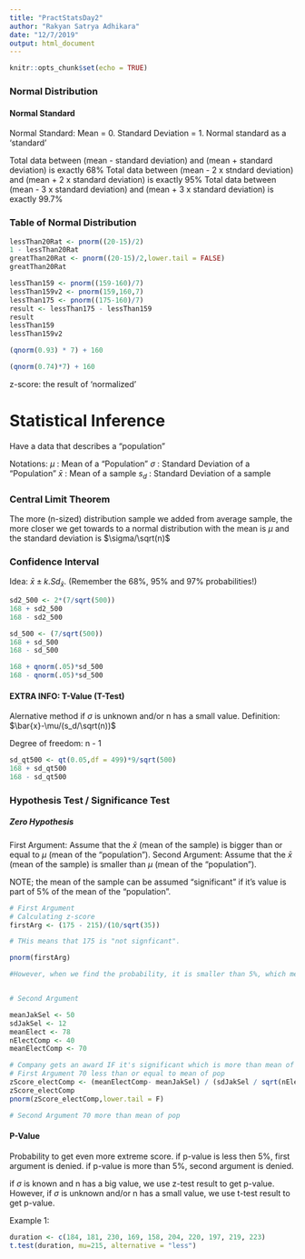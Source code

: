 ---
title: "PractStatsDay2"
author: "Rakyan Satrya Adhikara"
date: "12/7/2019"
output: html_document
---

```{r setup, include=FALSE}
knitr::opts_chunk$set(echo = TRUE)
```

### Normal Distribution
#### Normal Standard
Normal Standard: Mean = 0. Standard Deviation = 1.
Normal standard as a 'standard'

Total data between (mean - standard deviation) and (mean + standard deviation) is exactly 68%
Total data between (mean - 2 x stndard deviation) and (mean + 2 x standard deviation) is exactly 95%
Total data between (mean - 3 x standard deviation) and (mean + 3 x standard deviation) is exactly 99.7%

### Table of Normal Distribution

```{r}
lessThan20Rat <- pnorm((20-15)/2)
1 - lessThan20Rat
greatThan20Rat <- pnorm((20-15)/2,lower.tail = FALSE)
greatThan20Rat
```

```{r}
lessThan159 <- pnorm((159-160)/7)
lessThan159v2 <- pnorm(159,160,7)
lessThan175 <- pnorm((175-160)/7)
result <- lessThan175 - lessThan159
result
lessThan159
lessThan159v2
```

```{r}
(qnorm(0.93) * 7) + 160
```

```{r}
(qnorm(0.74)*7) + 160
```

z-score: the result of 'normalized'


# Statistical Inference
Have a data that describes a "population"

Notations:
$\mu$ : Mean of a "Population"
$\sigma$ : Standard Deviation of a "Population"
$\bar{x}$ : Mean of a sample
$s_d$ : Standard Deviation of a sample

### Central Limit Theorem
The more (n-sized) distribution sample we added from average sample, the more closer we get towards to a normal distribution with the mean is $\mu$ and the standard deviation is $\sigma/\sqrt(n)$ 

### Confidence Interval
Idea: $\bar{x}\pm k.Sd_{\bar{x}}$. (Remember the 68%, 95% and 97% probabilities!)

```{r}
sd2_500 <- 2*(7/sqrt(500))
168 + sd2_500
168 - sd2_500

sd_500 <- (7/sqrt(500))
168 + sd_500
168 - sd_500

168 + qnorm(.05)*sd_500
168 - qnorm(.05)*sd_500
```

#### EXTRA INFO: T-Value (T-Test)
Alernative method if $\sigma$ is unknown and/or n has a small value.
Definition: $\bar{x}-\mu/(s_d/\sqrt(n))$

Degree of freedom: n - 1

```{r}
sd_qt500 <- qt(0.05,df = 499)*9/sqrt(500)
168 + sd_qt500
168 - sd_qt500
```

### Hypothesis Test / Significance Test


##### Zero Hypothesis
First Argument: Assume that the $\bar{x}$ (mean of the sample) is bigger than or equal to $\mu$ (mean of the "population").
Second Argument: Assume that the $\bar{x}$ (mean of the sample) is smaller than $\mu$ (mean of the "population").

NOTE; the mean of the sample can be assumed "significant" if it's value is part of 5% of the mean of the "population".

```{r}
# First Argument
# Calculating z-score
firstArg <- (175 - 215)/(10/sqrt(35))

# THis means that 175 is "not signficant".

pnorm(firstArg)

#However, when we find the probability, it is smaller than 5%, which means that 175 is "significant'. Thus, the first argument is rejected.


# Second Argument

```

```{r}
meanJakSel <- 50
sdJakSel <- 12
meanElect <- 78
nElectComp <- 40
meanElectComp <- 70

# Company gets an award IF it's significant which is more than mean of pop (alpha is 5%)
# First Argument 70 less than or equal to mean of pop
zScore_electComp <- (meanElectComp- meanJakSel) / (sdJakSel / sqrt(nElectComp))
zScore_electComp
pnorm(zScore_electComp,lower.tail = F)

# Second Argument 70 more than mean of pop
```

#### P-Value
Probability to get even more extreme score.
if p-value is less then 5%, first argument is denied.
if p-value is more than 5%, second argument is denied.

if $\sigma$ is known and n has a big value, we use z-test result to get p-value.
However, if $\sigma$ is unknown and/or n has a small value, we use t-test result to get p-value.\

Example 1:
```{r}
duration <- c(184, 181, 230, 169, 158, 204, 220, 197, 219, 223)
t.test(duration, mu=215, alternative = "less")
```

